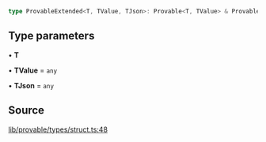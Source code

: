 ```ts
type ProvableExtended<T, TValue, TJson>: Provable<T, TValue> & ProvableExtension<T, TJson>;
```

## Type parameters

• **T**

• **TValue** = `any`

• **TJson** = `any`

## Source

[lib/provable/types/struct.ts:48](https://github.com/o1-labs/o1js/blob/72b8e2c2b9aaba4b5c12257bdd63dfe2676a3d99/src/lib/provable/types/struct.ts#L48)
